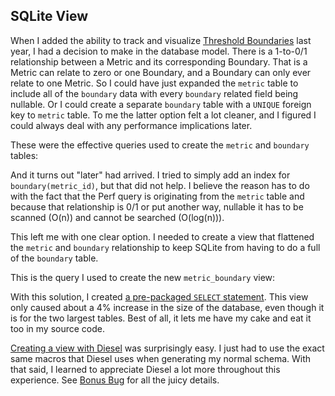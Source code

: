 
## SQLite View

When I added the ability to track and visualize [Threshold Boundaries][thresholds] last year,
I had a decision to make in the database model.
There is a 1-to-0/1 relationship between a Metric and its corresponding Boundary.
That is a Metric can relate to zero or one Boundary, and a Boundary can only ever relate to one Metric.
So I could have just expanded the `metric` table to include all of the `boundary` data with every `boundary` related field being nullable.
Or I could create a separate `boundary` table with a `UNIQUE` foreign key to `metric` table.
To me the latter option felt a lot cleaner, and I figured I could always deal with any performance implications later.

These were the effective queries used to create the `metric` and `boundary` tables:

<MetricTable />

<BoundaryTable />

And it turns out "later" had arrived.
I tried to simply add an index for `boundary(metric_id)`, but that did not help.
I believe the reason has to do with the fact that the Perf query is originating from the `metric` table
and because that relationship is 0/1 or put another way, nullable it has to be scanned (O(n))
and cannot be searched (O(log(n))).

This left me with one clear option.
I needed to create a view that flattened the `metric` and `boundary` relationship
to keep SQLite from having to do a full of the `boundary` table.

This is the query I used to create the new `metric_boundary` view:

<MetricBoundaryView />

With this solution, I created [a pre-packaged `SELECT` statement][sqlite view].
This view only caused about a 4% increase in the size of the database,
even though it is for the two largest tables.
Best of all, it lets me have my cake and eat it too in my source code.

[Creating a view with Diesel][diesel view] was surprisingly easy.
I just had to use the exact same macros that Diesel uses when generating my normal schema.
With that said, I learned to appreciate Diesel a lot more throughout this experience.
See [Bonus Bug][bonus bug] for all the juicy details.

[sqlite view]: https://www.sqlite.org/lang_createview.html
[diesel view]: https://deterministic.space/diesel-view-table-trick.html

[thresholds]: /docs/explanation/thresholds/

[bonus bug]: #bonus-bug
